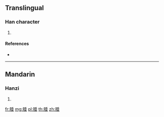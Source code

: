 {{character info/new}}
==Translingual==

===Han character===
{{Han char|rn=130|rad=肉|as=08|sn=12|four=72214|canj=BHJM}}

# {{defn|Han|sort=肉08}}

====References====
* {{Han ref|kx=0986.050|dkj=29593|dj=1438.280|hdz=32088.070|uh=8144|ud=33092|bh=DFA1|bd=57249}}

----

==Mandarin==

===Hanzi===
{{cmn-hanzi|pin=[[chuái]] ([[chuai2]]), [[chuí]] ([[chui2]]), [[hóu]] ([[hou2]])|wg=ch'uai<sup>2</sup>, ch'ui<sup>2</sup>, hou<sup>2</sup>}}

# {{defn|lang=cmn|sort=肉08}}

[[fr:腄]]
[[mg:腄]]
[[pl:腄]]
[[th:腄]]
[[zh:腄]]
